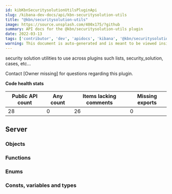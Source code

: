 ```yaml
---
id: kibKbnSecuritysolutionUtilsPluginApi
slug: /kibana-dev-docs/api/kbn-securitysolution-utils
title: "@kbn/securitysolution-utils"
image: https://source.unsplash.com/400x175/?github
summary: API docs for the @kbn/securitysolution-utils plugin
date: 2022-03-13
tags: ['contributor', 'dev', 'apidocs', 'kibana', '@kbn/securitysolution-utils']
warning: This document is auto-generated and is meant to be viewed inside our experimental, new docs system. Reach out in #docs-engineering for more info.
---
```


security solution utilities to use across plugins such lists, security_solution, cases, etc...

Contact [Owner missing] for questions regarding this plugin.

**Code health stats**

| Public API count  | Any count | Items lacking comments | Missing exports |
|-------------------|-----------|------------------------|-----------------|
| 28 | 0 | 26 | 0 |

## Server

### Objects
<DocDefinitionList data={kbnSecuritysolutionUtilsObj.server.objects}/>

### Functions
<DocDefinitionList data={kbnSecuritysolutionUtilsObj.server.functions}/>

### Enums
<DocDefinitionList data={kbnSecuritysolutionUtilsObj.server.enums}/>

### Consts, variables and types
<DocDefinitionList data={kbnSecuritysolutionUtilsObj.server.misc}/>

